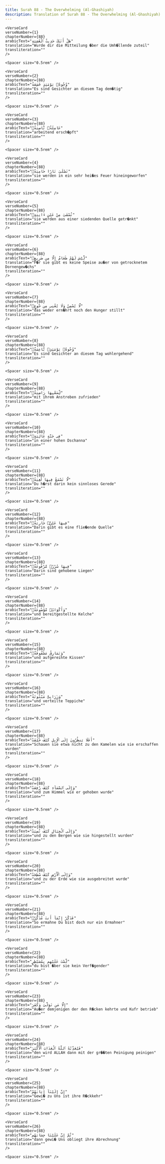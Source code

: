```yaml
---
title: Surah 88 - The Overwhelming (Al-Ghashiyah)  
description: Translation of Surah 88 - The Overwhelming (Al-Ghashiyah) in German
---
```







    <VerseCard 
    verseNumber={1}
    chapterNumber={88}
    arabicText="هَلْ أَتَىٰكَ حَدِيثُ ٱلْغَٰشِيَةِ"
    translation="Wurde dir die Mitteilung �ber die Umh�llende zuteil"
    transliteration=""
    />

    <Spacer size="0.5rem" />
                
    <VerseCard 
    verseNumber={2}
    chapterNumber={88}
    arabicText="وُجُوهٌۭ يَوْمَئِذٍ خَٰشِعَةٌ"
    translation="Es sind Gesichter an diesem Tag dem�tig"
    transliteration=""
    />

    <Spacer size="0.5rem" />
                
    <VerseCard 
    verseNumber={3}
    chapterNumber={88}
    arabicText="عَامِلَةٌۭ نَّاصِبَةٌۭ"
    translation="arbeitend ersch�pft"
    transliteration=""
    />

    <Spacer size="0.5rem" />
                
    <VerseCard 
    verseNumber={4}
    chapterNumber={88}
    arabicText="تَصْلَىٰ نَارًا حَامِيَةًۭ"
    translation="sie werden in ein sehr hei�es Feuer hineingeworfen"
    transliteration=""
    />

    <Spacer size="0.5rem" />
                
    <VerseCard 
    verseNumber={5}
    chapterNumber={88}
    arabicText="تُسْقَىٰ مِنْ عَيْنٍ ءَانِيَةٍۢ"
    translation="sie werden aus einer siedenden Quelle getr�nkt"
    transliteration=""
    />

    <Spacer size="0.5rem" />
                
    <VerseCard 
    verseNumber={6}
    chapterNumber={88}
    arabicText="لَّيْسَ لَهُمْ طَعَامٌ إِلَّا مِن ضَرِيعٍۢ"
    translation="F�r sie gibt es keine Speise au�er von getrocknetem Dornengew�chs"
    transliteration=""
    />

    <Spacer size="0.5rem" />
                
    <VerseCard 
    verseNumber={7}
    chapterNumber={88}
    arabicText="لَّا يُسْمِنُ وَلَا يُغْنِى مِن جُوعٍۢ"
    translation="das weder ern�hrt noch den Hunger stillt"
    transliteration=""
    />

    <Spacer size="0.5rem" />
                
    <VerseCard 
    verseNumber={8}
    chapterNumber={88}
    arabicText="وُجُوهٌۭ يَوْمَئِذٍۢ نَّاعِمَةٌۭ"
    translation="Es sind Gesichter an diesem Tag wohlergehend"
    transliteration=""
    />

    <Spacer size="0.5rem" />
                
    <VerseCard 
    verseNumber={9}
    chapterNumber={88}
    arabicText="لِّسَعْيِهَا رَاضِيَةٌۭ"
    translation="mit ihrem Anstreben zufrieden"
    transliteration=""
    />

    <Spacer size="0.5rem" />
                
    <VerseCard 
    verseNumber={10}
    chapterNumber={88}
    arabicText="فِى جَنَّةٍ عَالِيَةٍۢ"
    translation="in einer hohen Dschanna"
    transliteration=""
    />

    <Spacer size="0.5rem" />
                
    <VerseCard 
    verseNumber={11}
    chapterNumber={88}
    arabicText="لَّا تَسْمَعُ فِيهَا لَٰغِيَةًۭ"
    translation="Du h�rst darin kein sinnloses Gerede"
    transliteration=""
    />

    <Spacer size="0.5rem" />
                
    <VerseCard 
    verseNumber={12}
    chapterNumber={88}
    arabicText="فِيهَا عَيْنٌۭ جَارِيَةٌۭ"
    translation="Darin gibt es eine flie�ende Quelle"
    transliteration=""
    />

    <Spacer size="0.5rem" />
                
    <VerseCard 
    verseNumber={13}
    chapterNumber={88}
    arabicText="فِيهَا سُرُرٌۭ مَّرْفُوعَةٌۭ"
    translation="Darin sind gehobene Liegen"
    transliteration=""
    />

    <Spacer size="0.5rem" />
                
    <VerseCard 
    verseNumber={14}
    chapterNumber={88}
    arabicText="وَأَكْوَابٌۭ مَّوْضُوعَةٌۭ"
    translation="und bereitgestellte Kelche"
    transliteration=""
    />

    <Spacer size="0.5rem" />
                
    <VerseCard 
    verseNumber={15}
    chapterNumber={88}
    arabicText="وَنَمَارِقُ مَصْفُوفَةٌۭ"
    translation="und aufgereihte Kissen"
    transliteration=""
    />

    <Spacer size="0.5rem" />
                
    <VerseCard 
    verseNumber={16}
    chapterNumber={88}
    arabicText="وَزَرَابِىُّ مَبْثُوثَةٌ"
    translation="und verteilte Teppiche"
    transliteration=""
    />

    <Spacer size="0.5rem" />
                
    <VerseCard 
    verseNumber={17}
    chapterNumber={88}
    arabicText="أَفَلَا يَنظُرُونَ إِلَى ٱلْإِبِلِ كَيْفَ خُلِقَتْ"
    translation="Schauen sie etwa nicht zu den Kamelen wie sie erschaffen wurden"
    transliteration=""
    />

    <Spacer size="0.5rem" />
                
    <VerseCard 
    verseNumber={18}
    chapterNumber={88}
    arabicText="وَإِلَى ٱلسَّمَآءِ كَيْفَ رُفِعَتْ"
    translation="und zum Himmel wie er gehoben wurde"
    transliteration=""
    />

    <Spacer size="0.5rem" />
                
    <VerseCard 
    verseNumber={19}
    chapterNumber={88}
    arabicText="وَإِلَى ٱلْجِبَالِ كَيْفَ نُصِبَتْ"
    translation="und zu den Bergen wie sie hingestellt wurden"
    transliteration=""
    />

    <Spacer size="0.5rem" />
                
    <VerseCard 
    verseNumber={20}
    chapterNumber={88}
    arabicText="وَإِلَى ٱلْأَرْضِ كَيْفَ سُطِحَتْ"
    translation="und zu der Erde wie sie ausgebreitet wurde"
    transliteration=""
    />

    <Spacer size="0.5rem" />
                
    <VerseCard 
    verseNumber={21}
    chapterNumber={88}
    arabicText="فَذَكِّرْ إِنَّمَآ أَنتَ مُذَكِّرٌۭ"
    translation="So ermahne Du bist doch nur ein Ermahner"
    transliteration=""
    />

    <Spacer size="0.5rem" />
                
    <VerseCard 
    verseNumber={22}
    chapterNumber={88}
    arabicText="لَّسْتَ عَلَيْهِم بِمُصَيْطِرٍ"
    translation="du bist �ber sie kein Verf�gender"
    transliteration=""
    />

    <Spacer size="0.5rem" />
                
    <VerseCard 
    verseNumber={23}
    chapterNumber={88}
    arabicText="إِلَّا مَن تَوَلَّىٰ وَكَفَرَ"
    translation="Au�er demjenigen der den R�cken kehrte und Kufr betrieb"
    transliteration=""
    />

    <Spacer size="0.5rem" />
                
    <VerseCard 
    verseNumber={24}
    chapterNumber={88}
    arabicText="فَيُعَذِّبُهُ ٱللَّهُ ٱلْعَذَابَ ٱلْأَكْبَرَ"
    translation="den wird ALLAH dann mit der gr��ten Peinigung peinigen"
    transliteration=""
    />

    <Spacer size="0.5rem" />
                
    <VerseCard 
    verseNumber={25}
    chapterNumber={88}
    arabicText="إِنَّ إِلَيْنَآ إِيَابَهُمْ"
    translation="Gewi� zu Uns ist ihre R�ckkehr"
    transliteration=""
    />

    <Spacer size="0.5rem" />
                
    <VerseCard 
    verseNumber={26}
    chapterNumber={88}
    arabicText="ثُمَّ إِنَّ عَلَيْنَا حِسَابَهُم"
    translation="dann gewi� Uns obliegt ihre Abrechnung"
    transliteration=""
    />

    <Spacer size="0.5rem" />
                